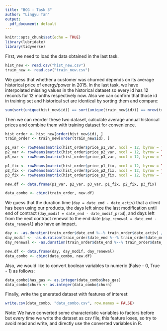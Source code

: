 ```yaml
---
title: "BCG - Task 3"
author: "Lingyu Tan"
output:
  pdf_document: default
---
```


```r
knitr::opts_chunk$set(echo = TRUE)
library(lubridate)
library(tidyverse)  
```

First, we need to load the data obtained in the last task.

```r
hist_new <- read.csv("hist_new.csv")
train_new <- read.csv("train_new.csv")
```

We guess that whether a customer was churned depends on its average historical price of energy/power in 2015. In the last task, we have interpolated missing values in the historical dataset so every id has 12 records for 12 months respectively now. Also we can confirm that those id in training set and historical set are identical by sorting them and compare:

```r
sum(sort(unique(hist_new$id)) == sort(unique(train_new$id))) == nrow(train_new)
```

Then we can reorder these two dataset, calculate average annual historical prices and combine them with training dataset for convenience. 

```r
hist_order <- hist_new[order(hist_new$id), ]
train_order <- train_new[order(train_new$id), ]

p1_var <- rowMeans(matrix(hist_order$price_p1_var, ncol = 12, byrow = TRUE))
p2_var <- rowMeans(matrix(hist_order$price_p2_var, ncol = 12, byrow = TRUE))
p3_var <- rowMeans(matrix(hist_order$price_p3_var, ncol = 12, byrow = TRUE))

p1_fix <- rowMeans(matrix(hist_order$price_p1_fix, ncol = 12, byrow = TRUE))
p2_fix <- rowMeans(matrix(hist_order$price_p2_fix, ncol = 12, byrow = TRUE))
p3_fix <- rowMeans(matrix(hist_order$price_p3_fix, ncol = 12, byrow = TRUE))

new.df <- data.frame(p1_var, p2_var, p3_var, p1_fix, p2_fix, p3_fix)

data_combo <- cbind(train_order, new.df)
```

We guess that the duration time (`day = date_end - date_activ`) that a client has been using our products, the days left since the last modification until end of contract (`day_modif = date_end - date_modif_prod`), and days left from the next contract renewal to the end date (`day_renewal = date_end - date_renewal`) also have an impact.

```r
day <- -as.duration(train_order$date_end %--% train_order$date_activ) / ddays(1)
day_modif <- -as.duration(train_order$date_end %--% train_order$date_modif_prod) / ddays(1)
day_renewal <- -as.duration(train_order$date_end %--% train_order$date_renewal) / ddays(1)

new.df <- data.frame(day, day_modif, day_renewal)
data_combo <- cbind(data_combo, new.df)

```

Also, we would like to convert boolean variables to numeric (False - 0, True - 1) as follows:

```r
data_combo$has_gas <- as.integer(data_combo$has_gas)
data_combo$churn <- as.integer(data_combo$churn)
```

Finally, write the generated dataset with features of interest:

```r
write.csv(data_combo, "data_combo.csv", row.names = FALSE)
```

Note: We have converted some characteristic variables to factors before but every time we write the dataset as csv file, this feature loses, so try to avoid read and write, and directly use the converted variables in R.



